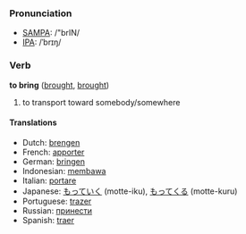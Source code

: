 === Pronunciation ===
*[[w:SAMPA|SAMPA]]: /"brIN/
*[[w:IPA|IPA]]: /ˈbrɪŋ/

=== Verb ===

'''to bring''' ([[brought]], [[brought]])

# to transport toward somebody/somewhere

==== Translations ====
*Dutch: [[brengen]]
*French: [[apporter]]
*German: [[bringen]]
*Indonesian: [[bawa|membawa]]
*Italian: [[portare]]
*Japanese: [[もっていく]] (motte-iku), [[もってくる]] (motte-kuru)
*Portuguese: [[trazer]]
*Russian: [[принести]]
*Spanish: [[traer]]